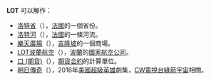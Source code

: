 {{wiktionarypar|lot|Lot}}

'''LOT''' 可以解作：
*[[洛特省|洛特省]]（{{lang-en|Lot}}），[[法國|法國]]的一個省份。
*[[洛特河|洛特河]]（{{lang-en|Lot River}}），[[法國|法國]]的一條河流。
*[[樂天廣場|樂天廣場]]（{{lang-en|Lot 10}}），[[吉隆坡|吉隆坡]]的一個商場。
*[[LOT波蘭航空|LOT波蘭航空]]（{{lang-pl|Polskie Linie Lotnicze LOT}}），[[波蘭|波蘭]]的[[國家航空公司|國家航空公司]]。
*[[口_(期貨)|口 (期貨)]]（{{lang-en|Lot}}），[[期貨|期貨]][[合約|合約]]的計算單位。
*[[明日傳奇|明日傳奇]]（{{lang-en|Legends of Tomorrow}}），2016年[[美國|美國]][[超級英雄|超級英雄]]劇集，[[CW電視台|CW電視台]][[綠箭宇宙|綠箭宇宙]]相關。

{{disambig|cat=三字拉丁字母缩写消歧义}}